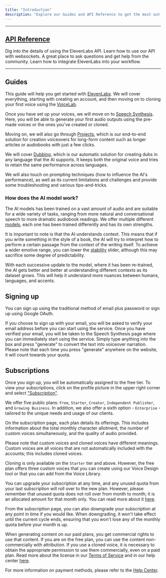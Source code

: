 ```yaml
---
title: "Introduction"
description: "Explore our Guides and API Reference to get the most out of ElevenLabs."
---
```


---

## [API Reference](/api-reference)
<CardGroup cols={2}>
  <Card title="API Reference" icon="book-open-cover" href="/api-reference/text-to-speech">
    Dig into the details of using the ElevenLabs API.
  </Card>
  <Card title="Websockets" icon="comments" href="/api-reference/websockets">
    Learn how to use our API with websockets.
  </Card>
  <Card title="Join Our Discord" icon="discord"href="https://discord.gg/elevenlabs">
    A great place to ask questions and get help from the community.
  </Card>
  <Card title="Integration Guides" icon="rectangle-pro" href="/../api-reference/python-text-to-speech-guide">
    Learn how to integrate ElevenLabs into your workflow.
  </Card>
</CardGroup>

---


## Guides

This guide will help you get started with [ElevenLabs](https://elevenlabs.io). We will cover everything, starting with creating an account, and then moving on to cloning your first voice using the [VoiceLab](/voicelab).

Once you have set up your voices, we will move on to [Speech Synthesis](/speech-synthesis). Here, you will be able to generate your first audio outputs using the pre-made voices or the ones you've created or cloned.

Moving on, we will also go through [Projects](/projects), which is our end-to-end solution for creation voiceovers for long-form content such as longer articles or audiobooks with just a few clicks.

We will cover [Dubbing](/dubbing), which is our automatic solution for creating dubs in any language that the AI supports. It keeps both the original voice and tries to retain the same performance across languages.

We will also touch on prompting techniques (how to influence the AI's performance), as well as its current limitations and challenges and provide some troubleshooting and various tips-and-tricks.





### How does the AI model work?

The AI models has been trained on a vast amount of audio and are suitable for a wide variety of tasks, ranging from more natural and conversational speech to more dramatic audiobook readings. We offer multiple different [models](/speech-synthesis/models), each one has been trained differently and has its own strengths.

It is important to note is that the AI understands context. This means that if you write something in the style of a book, the AI will try to interpret how to perform a certain passage from the context of the writing itself. To achieve a wider emotive range, you can lower the [stability](/speech-synthesis/voice-settings#stability) slider, although this may sacrifice some degree of predictability.

With each successive update to the model, where it has been re-trained, the AI gets better and better at understanding different contexts as its dataset grows. This will help it understand more nuances between humans, languages, and accents.





## Signing up

You can sign up using the traditional method of email plus password or sign up using Google OAuth.

If you choose to sign up with your email, you will be asked to verify your email address before you can start using the service. Once you have verified your email, you will be taken to the Speech Synthesis page where you can immediately start using the service. Simply type anything into the box and press "generate" to convert the text into voiceover narration. Please note that each time you press "generate" anywhere on the website, it will count towards your quota.


## Subscriptions

Once you sign up, you will be automatically assigned to the free tier. To view your subscriptions, click on the profile picture in the upper right corner and select ["Subscription"](https://elevenlabs.io/subscription).

We offer five public plans: `Free`, `Starter`, `Creator`, `Independent Publisher`, and `Growing Business`. In addition, we also offer a sixth option - `Enterprise` - tailored to the unique needs and usage of our clients.

On the subscription page, each plan details its offerings. This includes information about the total monthly character allotment, the number of custom voices simultaneously, and the quality of audio provided.

Please note that custom voices and cloned voices have different meanings. Custom voices are all voices that are not automatically included with the accounts; this includes cloned voices.

Cloning is only available on the `Starter` tier and above. However, the free plan offers three custom voices that you can create using our Voice Design tool or that you can add from the Voice Library.

You can upgrade your subscription at any time, and any unused quota from your last subscription will roll over to the new plan. However, please remember that unused quota does not roll over from month to month; it is an allocated amount for that month only. You can read more about it [here](https://help.elevenlabs.io/hc/en-us/articles/13514114771857-What-happens-to-my-subscription-and-quota-at-the-end-of-the-month-).

From the subscription page, you can also downgrade your subscription at any point in time if you would like. When downgrading, it won't take effect until the current cycle ends, ensuring that you won't lose any of the monthly quota before your month is up.

When generating content on our paid plans, you get commercial rights to use that content. If you are on the free plan, you can use the content non-commercially with attribution. If you use a cloned voice, it is necessary to obtain the appropriate permission to use them commercially, even on a paid plan. Read more about the license in our [Terms of Service](https://elevenlabs.io/terms) and in our help center [here](https://help.elevenlabs.io/hc/en-us/articles/13313564601361-Can-I-publish-the-content-I-generate-on-the-platform-).

For more information on payment methods, please refer to the [Help Center](https://help.elevenlabs.io/).
